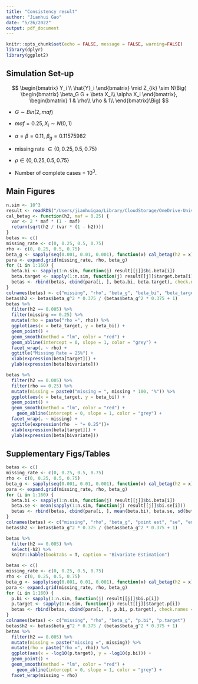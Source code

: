 ```yaml
---
title: "Consistency result"
author: "Jianhui Gao"
date: "5/26/2022"
output: pdf_document
---
```


```r
knitr::opts_chunk$set(echo = FALSE, message = FALSE, warning=FALSE)
library(dplyr)
library(ggplot2)
```

## Simulation Set-up

$$
\begin{bmatrix}
           Y_i \\
           \hat{Y}_i 
         \end{bmatrix}  \mid   Z_{ik} \sim N\Big(
         \begin{bmatrix}
           \beta_G G + \beta X_i\\
           \alpha X_i
         \end{bmatrix}, \begin{bmatrix}
           1 & \rho\\
           \rho & 1\\
         \end{bmatrix}\Big)
$$

-   $G \sim Bin(2,maf)$

-   $maf = 0.25, X_i \sim N(0,1)$

-   $\alpha = \beta = 0.11$, $\beta_g = 0.11575982$

-   missing rate $\in\{0, 0.25 , 0.5, 0.75\}$

-   $\rho \in\{0, 0.25 , 0.5, 0.75\}$

-  Number of  complete cases = $10^3$.

## Main Figures

```r
n.sim <- 10^3
result <- readRDS("/Users/jianhuigao/Library/CloudStorage/OneDrive-UniversityofToronto/EHR_research/SyntheticSurrogateAnalysis/Data/power.rds")
cal_betag <- function(h2, maf = 0.25) {
  var <- 2 * maf * (1 - maf)
  return(sqrt(h2 / (var * (1 - h2))))
}
betas <- c()
missing_rate <- c(0, 0.25, 0.5, 0.75)
rho <- c(0, 0.25, 0.5, 0.75)
beta_g <- sapply(seq(0.001, 0.01, 0.001), function(x) cal_betag(h2 = x))
para <- expand.grid(missing_rate, rho, beta_g)
for (i in 1:160) {
  beta.bi <- sapply(1:n.sim, function(j) result[[j]]$bi.beta[i])
  beta.target <- sapply(1:n.sim, function(j) result[[j]]$target.beta[i])
  betas <- rbind(betas, cbind(para[i, ], beta.bi, beta.target), check.names = FALSE)
}
colnames(betas) <- c("missing", "rho", "beta_g", "beta_bi", "beta_target")
betas$h2 <- betas$beta_g^2 * 0.375 / (betas$beta_g^2 * 0.375 + 1)
betas %>%
  filter(h2 == 0.005) %>%
  filter(missing == 0.25) %>%
  mutate(rho = paste("rho =", rho)) %>%
  ggplot(aes(x = beta_target, y = beta_bi)) +
  geom_point() +
  geom_smooth(method = "lm", color = "red") +
  geom_abline(intercept = 0, slope = 1, color = "grey") +
  facet_wrap(. ~ rho) +
  ggtitle("Missing Rate = 25%") +
  xlab(expression(beta[target])) + 
  ylab(expression(beta[bivariate]))
```

```r
betas %>%
  filter(h2 == 0.005) %>%
  filter(rho == 0.25) %>%
  mutate(missing = paste0("missing = ", missing * 100, "%")) %>%
  ggplot(aes(x = beta_target, y = beta_bi)) +
  geom_point() +
  geom_smooth(method = "lm", color = "red") +
    geom_abline(intercept = 0, slope = 1, color = "grey") +
  facet_wrap(. ~ missing) +
  ggtitle(expression(rho  ~ "= 0.25"))+
  xlab(expression(beta[target])) + 
  ylab(expression(beta[bivariate]))
```

## Supplementary Figs/Tables

```r
betas <- c()
missing_rate <- c(0, 0.25, 0.5, 0.75)
rho <- c(0, 0.25, 0.5, 0.75)
beta_g <- sapply(seq(0.001, 0.01, 0.001), function(x) cal_betag(h2 = x))
para <- expand.grid(missing_rate, rho, beta_g)
for (i in 1:160) {
  beta.bi <- sapply(1:n.sim, function(j) result[[j]]$bi.beta[i])
  beta.se <- mean(sapply(1:n.sim, function(j) result[[j]]$bi.se[i]))
  betas <- rbind(betas, cbind(para[i, ], mean(beta.bi), beta.se, sd(beta.bi)), check.names = FALSE)
}
colnames(betas) <- c("missing", "rho", "beta_g", "point est", "se", "emperical se")
betas$h2 <- betas$beta_g^2 * 0.375 / (betas$beta_g^2 * 0.375 + 1)

betas %>%
  filter(h2 == 0.005) %>%
  select(-h2) %>%
  knitr::kable(booktabs = T, caption = "Bivariate Estimation")
```

```r
betas <- c()
missing_rate <- c(0, 0.25, 0.5, 0.75)
rho <- c(0, 0.25, 0.5, 0.75)
beta_g <- sapply(seq(0.001, 0.01, 0.001), function(x) cal_betag(h2 = x))
para <- expand.grid(missing_rate, rho, beta_g)
for (i in 1:160) {
  p.bi <- sapply(1:n.sim, function(j) result[[j]]$bi.p[i])
  p.target <- sapply(1:n.sim, function(j) result[[j]]$target.p[i])
  betas <- rbind(betas, cbind(para[i, ], p.bi, p.target), check.names = FALSE)
}
colnames(betas) <- c("missing", "rho", "beta_g", "p.bi", "p.target")
betas$h2 <- betas$beta_g^2 * 0.375 / (betas$beta_g^2 * 0.375 + 1)
betas %>%
  filter(h2 == 0.005) %>%
  mutate(missing = paste("missing =", missing)) %>%
  mutate(rho = paste("rho =", rho)) %>%
  ggplot(aes(x = -log10(p.target), y = -log10(p.bi))) +
  geom_point() +
  geom_smooth(method = "lm", color = "red") +
    geom_abline(intercept = 0, slope = 1, color = "grey") +
  facet_wrap(missing ~ rho)
```
